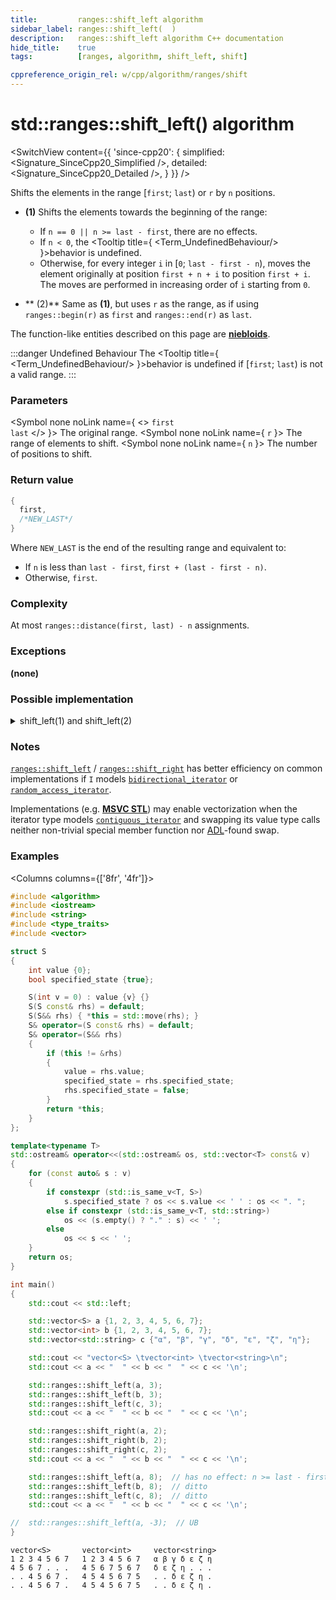```yaml
---
title:         ranges::shift_left algorithm
sidebar_label: ranges::shift_left(  )
description:   ranges::shift_left algorithm C++ documentation
hide_title:    true
tags:          [ranges, algorithm, shift_left, shift]

cppreference_origin_rel: w/cpp/algorithm/ranges/shift
---
```



<!-- Terms -->


<!----------------- Codes ---------------------->


# std::ranges::shift_left() algorithm

<SwitchView content={{
	'since-cpp20': {
		simplified: <Signature_SinceCpp20_Simplified />,
		detailed: <Signature_SinceCpp20_Detailed />,
	}
}} />

Shifts the elements in the range [`first`; `last`) or `r` by `n` positions.

- **(1)** Shifts the elements towards the beginning of the range:
  - If `n == 0 || n >= last - first`, there are no effects.
  - <span class="inline-danger">If <code>n &lt; 0</code>, the <Tooltip title={ <Term_UndefinedBehaviour/> }>behavior is undefined</Tooltip></span>.
  - Otherwise, for every integer `i` in [`0`; `last - first - n`), moves the element originally at position `first + n + i` to position `first + i`. The moves are performed in increasing order of `i` starting from `0`.

- ** (2)** Same as **(1)**, but uses `r` as the range, as if using `ranges::begin(r)` as `first` and `ranges::end(r)` as `last`.

The function-like entities described on this page are [**niebloids**](#).

:::danger Undefined Behaviour
The <Tooltip title={ <Term_UndefinedBehaviour/> }>behavior is undefined</Tooltip> if [`first`; `last`) is not a valid range.
:::

### Parameters

<SymbolTable>

  <Symbol none noLink name={ <> <code>first</code> <br/> <code>last</code> </> }>
    The original range.
  </Symbol>
  <Symbol none noLink name={ <code>r</code> }>
    The range of elements to shift.
  </Symbol>
  <Symbol none noLink name={ <code>n</code> }>
    The number of positions to shift.
  </Symbol>

</SymbolTable>

### Return value

```cpp
{
  first,
  /*NEW_LAST*/
}
```
Where `NEW_LAST` is the end of the resulting range and equivalent to:
 - If `n` is less than `last - first`, `first + (last - first - n)`.
 - Otherwise, `first`.

### Complexity

At most `ranges::distance(first, last) - n` assignments.

### Exceptions

**(none)**

### Possible implementation

<details>
<summary>shift_left(1) and shift_left(2)</summary>

```cpp
struct shift_left_fn
{
    template<std::bidirectional_iterator I, std::sentinel_for<I> S>
		requires std::permutable<I>
    constexpr I operator()(I first, S last) const
    {
        auto last2 {ranges::next(first, last)};
        for (auto tail {last2}; !(first == tail or first == --tail); ++first)
            ranges::iter_swap(first, tail);
        return last2;
    }

    template<ranges::bidirectional_range R>
		requires std::permutable<ranges::iterator_t<R>>
    constexpr ranges::borrowed_iterator_t<R>
        operator()(R&& r) const
    {
        return (*this)(ranges::begin(r), ranges::end(r));
    }
};

inline constexpr shift_left_fn shift_left {};
```

</details>

### Notes

[`ranges::shift_left`](#) / [`ranges::shift_right`](/docs/std/algo/ranges/shift_right) has better efficiency on common implementations if `I` models [`bidirectional_iterator`](#) or [`random_access_iterator`](#).

Implementations (e.g. [**MSVC STL**](https://github.com/microsoft/STL/blob/main/stl/src/vector_algorithms.cpp)) may enable
vectorization when the iterator type models [`contiguous_iterator`](#) and swapping its value type calls neither non-trivial special member function nor [ADL](#)-found swap.

### Examples

<Columns columns={['8fr', '4fr']}>
<div>

```cpp title='Main.cpp' showLineNumbers
#include <algorithm>
#include <iostream>
#include <string>
#include <type_traits>
#include <vector>

struct S
{
    int value {0};
    bool specified_state {true};

    S(int v = 0) : value {v} {}
    S(S const& rhs) = default;
    S(S&& rhs) { *this = std::move(rhs); }
    S& operator=(S const& rhs) = default;
    S& operator=(S&& rhs)
    {
        if (this != &rhs)
        {
            value = rhs.value;
            specified_state = rhs.specified_state;
            rhs.specified_state = false;
        }
        return *this;
    }
};

template<typename T>
std::ostream& operator<<(std::ostream& os, std::vector<T> const& v)
{
    for (const auto& s : v)
    {
        if constexpr (std::is_same_v<T, S>)
            s.specified_state ? os << s.value << ' ' : os << ". ";
        else if constexpr (std::is_same_v<T, std::string>)
            os << (s.empty() ? "." : s) << ' ';
        else
            os << s << ' ';
    }
    return os;
}

int main()
{
    std::cout << std::left;

    std::vector<S> a {1, 2, 3, 4, 5, 6, 7};
    std::vector<int> b {1, 2, 3, 4, 5, 6, 7};
    std::vector<std::string> c {"α", "β", "γ", "δ", "ε", "ζ", "η"};

    std::cout << "vector<S> \tvector<int> \tvector<string>\n";
    std::cout << a << "  " << b << "  " << c << '\n';

    std::ranges::shift_left(a, 3);
    std::ranges::shift_left(b, 3);
    std::ranges::shift_left(c, 3);
    std::cout << a << "  " << b << "  " << c << '\n';

    std::ranges::shift_right(a, 2);
    std::ranges::shift_right(b, 2);
    std::ranges::shift_right(c, 2);
    std::cout << a << "  " << b << "  " << c << '\n';

    std::ranges::shift_left(a, 8);  // has no effect: n >= last - first
    std::ranges::shift_left(b, 8);  // ditto
    std::ranges::shift_left(c, 8);  // ditto
    std::cout << a << "  " << b << "  " << c << '\n';

//  std::ranges::shift_left(a, -3);  // UB
}
```

</div>
<div>

```plaintext title="Output"
vector<S>       vector<int>     vector<string>
1 2 3 4 5 6 7   1 2 3 4 5 6 7   α β γ δ ε ζ η
4 5 6 7 . . .   4 5 6 7 5 6 7   δ ε ζ η . . .
. . 4 5 6 7 .   4 5 4 5 6 7 5   . . δ ε ζ η .
. . 4 5 6 7 .   4 5 4 5 6 7 5   . . δ ε ζ η .
```

</div>
</Columns>
